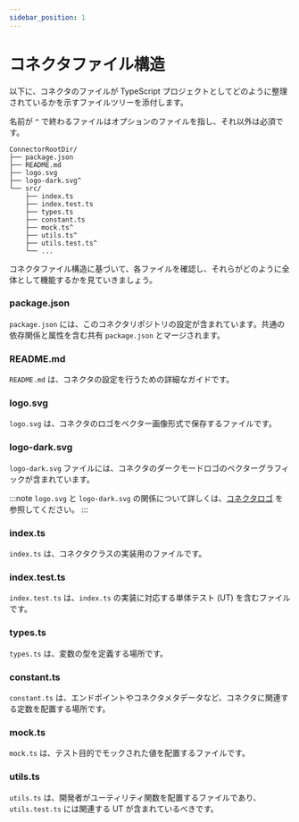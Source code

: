 ```yaml
---
sidebar_position: 1
---
```


# コネクタファイル構造

以下に、コネクタのファイルが TypeScript プロジェクトとしてどのように整理されているかを示すファイルツリーを添付します。

名前が `^` で終わるファイルはオプションのファイルを指し、それ以外は必須です。

```
ConnectorRootDir/
├── package.json
├── README.md
├── logo.svg
├── logo-dark.svg^
└── src/
    ├── index.ts
    ├── index.test.ts
    ├── types.ts
    ├── constant.ts
    ├── mock.ts^
    ├── utils.ts^
    ├── utils.test.ts^
    └── ...
```

コネクタファイル構造に基づいて、各ファイルを確認し、それらがどのように全体として機能するかを見ていきましょう。

### package.json

`package.json` には、このコネクタリポジトリの設定が含まれています。共通の依存関係と属性を含む共有 `package.json` とマージされます。

### README.md

`README.md` は、コネクタの設定を行うための詳細なガイドです。

### logo.svg

`logo.svg` は、コネクタのロゴをベクター画像形式で保存するファイルです。

### logo-dark.svg

`logo-dark.svg` ファイルには、コネクタのダークモードロゴのベクターグラフィックが含まれています。

:::note
`logo.svg` と `logo-dark.svg` の関係について詳しくは、[コネクタロゴ](/connectors/connector-data-structure/#logo) を参照してください。
:::

### index.ts

`index.ts` は、コネクタクラスの実装用のファイルです。

### index.test.ts

`index.test.ts` は、`index.ts` の実装に対応する単体テスト (UT) を含むファイルです。

### types.ts

`types.ts` は、変数の型を定義する場所です。

### constant.ts

`constant.ts` は、エンドポイントやコネクタメタデータなど、コネクタに関連する定数を配置する場所です。

### mock.ts

`mock.ts` は、テスト目的でモックされた値を配置するファイルです。

### utils.ts

`utils.ts` は、開発者がユーティリティ関数を配置するファイルであり、`utils.test.ts` には関連する UT が含まれているべきです。
